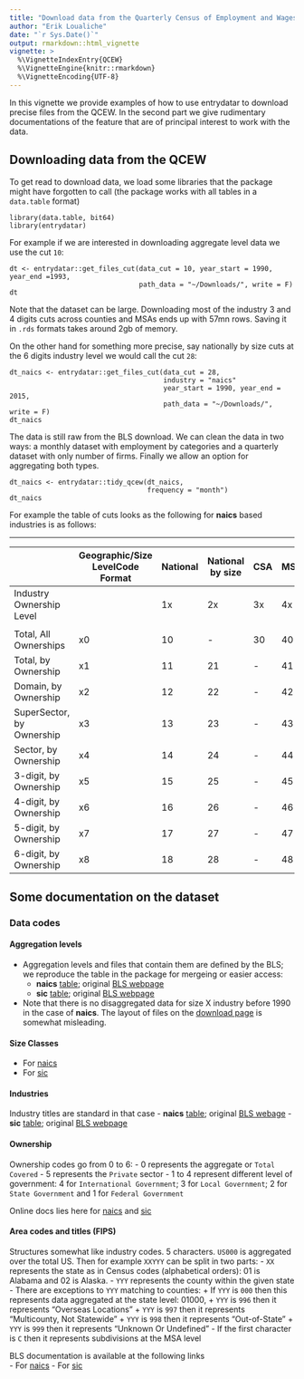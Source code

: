 ```yaml
---
title: "Download data from the Quarterly Census of Employment and Wages (QCEW)"
author: "Erik Loualiche"
date: "`r Sys.Date()`"
output: rmarkdown::html_vignette
vignette: >
  %\VignetteIndexEntry{QCEW}
  %\VignetteEngine{knitr::rmarkdown}
  %\VignetteEncoding{UTF-8}
---
```


In this vignette we provide examples of how to use entrydatar to download precise files from the QCEW. In the second part we give rudimentary documentations of the feature that are of principal interest to work with the data. 

## Downloading data from the QCEW

To get read to download data, we load some libraries that the package might have forgotten to call (the package works with all tables in a `data.table` format)
```
library(data.table, bit64)
library(entrydatar)
```

For example if we are interested in downloading aggregate level data we use the cut `10`:
```
dt <- entrydatar::get_files_cut(data_cut = 10, year_start = 1990, year_end =1993, 
                                path_data = "~/Downloads/", write = F)
dt
```

Note that the dataset can be large. Downloading most of the industry 3 and 4 digits cuts across counties and MSAs ends up with 57mn rows. Saving it in `.rds` formats takes around 2gb of memory.

On the other hand for something more precise, say nationally by size cuts at the 6 digits industry level we would call the cut `28`:
```
dt_naics <- entrydatar::get_files_cut(data_cut = 28, 
                                      industry = "naics"
                                      year_start = 1990, year_end = 2015, 
                                      path_data = "~/Downloads/", write = F)
dt_naics
```

The data is still raw from the BLS download. We can clean the data in two ways: a monthly dataset with employment by categories and a quarterly dataset with only number of firms. Finally we allow an option for aggregating both types. 
```
dt_naics <- entrydatar::tidy_qcew(dt_naics,
                                  frequency = "month")
dt_naics
```




For example the table of cuts looks as the following for **naics** based industries is as follows:


--------------------------------------------------------------------------------------------------------------------------------------------------------------
|                           | Geographic/Size LevelCode Format | National | National by size | CSA | MSA | Statewide | Statewide, by size | County | MicroSA |
|---------------------------|----------------------------------|----------|------------------|-----|-----|-----------|--------------------|--------|---------|
| Industry Ownership Level  |                                  | 1x       | 2x               | 3x  | 4x  | 5x        | 6x                 | 7x     | 8x      |
|                           |                                  |          |                  |     |     |           |                    |        |         |
| Total, All Ownerships     | x0                               | 10       | -                | 30  | 40  | 50        | -                  | 70     | 80      |
| Total, by Ownership       | x1                               | 11       | 21               | -   | 41  | 51        | 61                 | 71     | -       |
| Domain, by Ownership      | x2                               | 12       | 22               | -   | 42  | 52        | 62                 | 72     | -       |
| SuperSector, by Ownership | x3                               | 13       | 23               | -   | 43  | 53        | 63                 | 73     | -       |
| Sector, by Ownership      | x4                               | 14       | 24               | -   | 44  | 54        | 64                 | 74     | -       |
| 3-digit, by Ownership     | x5                               | 15       | 25               | -   | 45  | 55        | -                  | 75     | -       |
| 4-digit, by Ownership     | x6                               | 16       | 26               | -   | 46  | 56        | -                  | 76     | -       |
| 5-digit, by Ownership     | x7                               | 17       | 27               | -   | 47  | 57        | -                  | 77     | -       |
| 6-digit, by Ownership     | x8                               | 18       | 28               | -   | 48  | 58        | -                  | 78     | -       |



## Some documentation on the dataset

### Data codes

#### Aggregation levels
- Aggregation levels and files that contain them are defined by the BLS; we reproduce the table in the package for mergeing or easier access:
  + **naics** [table](../data_raw/naics_agglevel.csv); original [BLS webpage](http://www.bls.gov/cew/doc/titles/agglevel/agglevel_titles.htm)
  + **sic** [table](../data_raw/sic_agglevel.csv); original [BLS webpage](http://www.bls.gov/cew/doc/titles/agglevel/sic_agglevel_titles.htm)
- Note that there is no disaggregated data for size X industry before 1990 in the case of **naics**. The layout of files on the [download page](http://www.bls.gov/cew/datatoc.htm) is somewhat misleading. 

#### Size Classes
  - For [naics](http://www.bls.gov/cew/doc/titles/size/size_titles.htm)
  - For [sic](http://www.bls.gov/cew/doc/titles/size/sic_size_titles.htm)

#### Industries 
Industry titles are standard in that case
  - **naics** [table](../data_raw/naics_industry_titles.csv); original [BLS webage](http://www.bls.gov/cew/doc/titles/industry/industry_titles.htm)
  - **sic** [table](../data_raw/sic_industry_titles.csv); original [BLS webpage](http://www.bls.gov/cew/doc/titles/industry/sic_industry_titles.htm)
  
#### Ownership  
Ownership codes go from 0 to 6:
  - 0	represents the aggregate or `Total Covered`
  - 5 represents the `Private` sector
  - 1 to 4 represent different level of government: 4	for `International Government`; 3	for `Local Government`; 2	for `State Government` and 1	for `Federal Government`

Online docs lies here for [naics](http://www.bls.gov/cew/doc/titles/ownership/ownership_titles.htm) and [sic](http://www.bls.gov/cew/doc/titles/ownership/sic_ownership_titles.htm)

#### Area codes and titles (FIPS)
Structures somewhat like industry codes. 5 characters. `US000` is aggregated over the total US.
Then for example `XXYYY` can be split in two parts:
  - `XX` represents the state as in Census codes (alphabetical orders): 01 is Alabama and 02 is Alaska.
  - `YYY` represents the county within the given state
  - There are exceptions to `YYY` matching to counties:
    + If `YYY` is `000` then this represents data aggregated at the state level: 01000,
    + `YYY` is `996` then it represents	"Overseas Locations"
    + `YYY` is `997` then it represents "Multicounty, Not Statewide"
    + `YYY` is `998` then it represents "Out-of-State"
    + `YYY` is `999` then it represents "Unknown Or Undefined" 
  - If the first character is `C` then it represents subdivisions at the MSA level
  
BLS documentation is available at the following links  
  - For [naics](http://www.bls.gov/cew/doc/titles/area/area_titles.htm)
  - For [sic](http://www.bls.gov/cew/doc/titles/area/sic_area_titles.htm)
